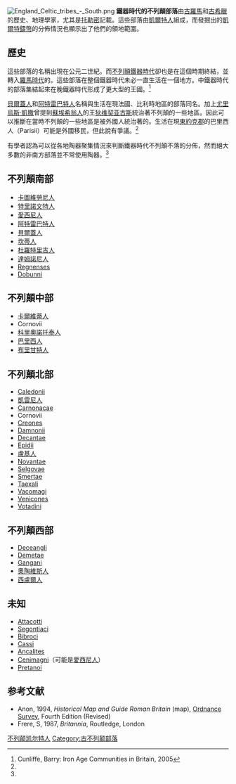 [[File:England_Celtic_tribes_-_South.png|thumb]]
'''鐵器時代的不列顛部落'''由[[古羅馬|古羅馬]]和[[古希臘|古希臘]]的歷史、地理學家，尤其是[[托勒密|托勒密]]記載。這些部落由[[凱爾特人|凱爾特人]]組成，而發掘出的[[凱爾特鑄幣|凱爾特鑄幣]]的分佈情況也顯示出了他們的領地範圍。

== 歷史==
這些部落的名稱出現在公元二世紀。而[[不列顛鐵器時代|不列顛鐵器時代]]卻也是在這個時期終結，並轉入[[羅馬不列顛|羅馬時代]]的。這些部落在整個鐵器時代未必一直生活在一個地方。中鐵器時代的部落集結起來在晚鐵器時代形成了更大型的王國。<ref name="Cunliffe">Cunliffe, Barry: Iron Age Communities in Britain, 2005</ref> 

[[貝爾蓋人|貝爾蓋人]]和[[阿特雷巴特人|阿特雷巴特人]]名稱與生活在現法國、比利時地區的部落同名。加上[[尤里烏斯·凱撒|尤里烏斯·凱撒]]曾提到[[蘇埃希翁人|蘇埃希翁人]]的王[[狄维契亚古斯|狄维契亚古斯]]統治著不列顛的一些地區。因此可以推斷在當時不列顛的一些地區是被外國人統治著的。生活在現[[東約克郡|東約克郡]]的巴里西人（Parisii）可能是外國移民，但此說有爭議。<ref name="Cunliffe"/>

有學者認為可以從各地陶器聚集情況來判斷鐵器時代不列顛不落的分佈，然而絕大多數的非南方部落並不常使用陶器。<ref name="Cunliffe"/>
==不列顛南部==
*[[卡圖維勞尼人|卡圖維勞尼人]]
*[[特里諾文特人|特里諾文特人]]
*[[愛西尼人|愛西尼人]]
*[[阿特雷巴特人|阿特雷巴特人]]
*[[貝爾蓋人|貝爾蓋人]]
*[[坎蒂人|坎蒂人]]
*[[杜羅特里吉人|杜羅特里吉人]]
*[[達姆諾尼人|達姆諾尼人]]
*[[Regnenses|Regnenses]]
*[[Dobunni|Dobunni]]

==不列顛中部==
*[[卡爾維蒂人|卡爾維蒂人]]
*Cornovii
*[[科里奧諾托泰人|科里奧諾托泰人]]
*[[巴里西人_(約克郡)|巴里西人]]
*[[布里甘特人|布里甘特人]]

==不列顛北部==
*[[Caledonii|Caledonii]]
*[[凱雷尼人|凱雷尼人]]
*[[Carnonacae|Carnonacae]]
*Cornovii
*[[Creones|Creones]]
*[[Damnonii|Damnonii]]
*[[Decantae|Decantae]]
*[[Epidii|Epidii]]
*[[盧基人|盧基人]]
*[[Novantae|Novantae]]
*[[Selgovae|Selgovae]]
*[[Smertae|Smertae]]
*[[Taexali|Taexali]]
*[[Vacomagi|Vacomagi]]
*[[Venicones|Venicones]]
*[[Votadini|Votadini]]

==不列顛西部==
*[[Deceangli|Deceangli]]
*[[Demetae|Demetae]]
*[[Gangani|Gangani]]
*[[奧陶維斯人|奧陶維斯人]]
*[[西盧爾人|西盧爾人]]

==未知==
*[[Attacotti|Attacotti]]
*[[Segontiaci|Segontiaci]]
*[[Bibroci|Bibroci]]
*[[Cassi|Cassi]]
*[[Ancalites|Ancalites]]
*[[Cenimagni|Cenimagni]]（可能是[[愛西尼人|愛西尼人]]）
*[[Pretanoi|Pretanoi]]

==参考文献==
{{reflist}}

*Anon, 1994, ''Historical Map and Guide Roman Britain'' (map), [[Ordnance_Survey|Ordnance Survey]], Fourth Edition (Revised)
*Frere, S, 1987, ''Britannia'', Routledge, London

{{Iron Age tribes in Britain}}
[[Category:不列颠凯尔特人|]]
[[Category:古不列颠部落|Category:古不列颠部落]]
